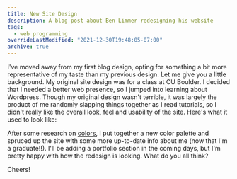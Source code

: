 ```yaml
---
title: New Site Design
description: A blog post about Ben Limmer redesigning his website
tags:
  - web programming
overrideLastModified: "2021-12-30T19:48:05-07:00"
archive: true
---
```



I've moved away from my first blog design, opting for something a bit more representative of my taste than my previous
design. Let me give you a little background. My original site design was for a class at CU Boulder. I decided that I
needed a better web presence, so I jumped into learning about Wordpress. Though my original design wasn't terrible, it
was largely the product of me randomly slapping things together as I read tutorials, so I didn't really like the overall
look, feel and usability of the site. Here's what it used to look like:

<MdxImage src={OldDesign} alt="Screenshot of Previous Website Design" />

After some research on [colors](http://www.colourlovers.com), I put together a new color palette and spruced up the site
with some more up-to-date info about me (now that I'm a graduate!!). I'll be adding a portfolio section in the coming
days, but I'm pretty happy with how the redesign is looking. What do you all think?

Cheers!
